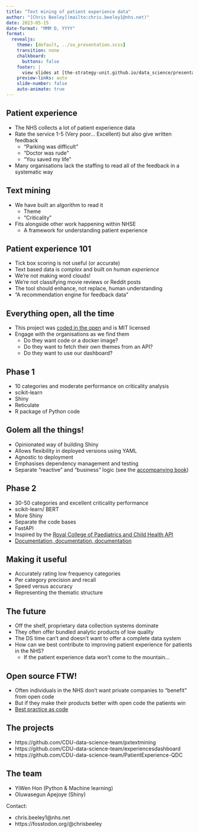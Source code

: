 ```yaml
---
title: "Text mining of patient experience data"
author: "[Chris Beeley](mailto:chris.beeley1@nhs.net)"
date: 2023-05-15
date-format: "MMM D, YYYY"
format:
  revealjs:
    theme: [default, ../su_presentation.scss]
    transition: none
    chalkboard:
      buttons: false
    footer: |
      view slides at [the-strategy-unit.github.io/data_science/presentations][ds_presentations]
    preview-links: auto
    slide-number: false
    auto-animate: true
---
```


[ds_presentations]: https://the-strategy-unit.github.io/data_science/

## Patient experience

* The NHS collects a lot of patient experience data
* Rate the service 1-5 (Very poor... Excellent) but also give written feedback
    * "Parking was difficult"
    * "Doctor was rude"
    * "You saved my life"
* Many organisations lack the staffing to read all of the feedback in a systematic way

## Text mining

* We have built an algorithm to read it
    * Theme
    * "Criticality"
* Fits alongside other work happening within NHSE
    * A framework for understanding patient experience

## Patient experience 101

* Tick box scoring is not useful (or accurate)
* Text based data is _complex_ and built on _human experience_
* We're not making word clouds!
* We're not classifying movie reviews or Reddit posts
* The tool should enhance, not replace, human understanding
* "A recommendation engine for feedback data"

## Everything open, all the time

* This project was [coded in the open](https://transform.england.nhs.uk/key-tools-and-info/digital-playbooks/open-source-digital-playbook/cdu-data-science-team/) and is MIT licensed
* Engage with the organisations as we find them
    * Do they want code or a docker image?
    * Do they want to fetch their own themes from an API?
    * Do they want to use our dashboard?
  
## Phase 1

* 10 categories and moderate performance on criticality analysis
* scikit-learn
* Shiny
* Reticulate
* R package of Python code

## Golem all the things!

* Opinionated way of building Shiny
* Allows flexibility in deployed versions using YAML
* Agnostic to deployment
* Emphasises dependency management and testing
* Separate "reactive" and "business" logic (see the [accompanying book](https://engineering-shiny.org/))

## Phase 2

* 30-50 categories and excellent criticality performance
* scikit-learn/ BERT
* More Shiny
* Separate the code bases
* FastAPI
* Inspired by the [Royal College of Paediatrics and Child Health API](https://www.rcpch.ac.uk/resources/growth-charts/digital)
* [Documentation, documentation, documentation](https://github.com/CDU-data-science-team/PatientExperience-QDC)

## Making it useful

* Accurately rating low frequency categories
* Per category precision and recall
* Speed versus accuracy
* Representing the thematic structure

## The future

* Off the shelf, proprietary data collection systems dominate
* They often offer bundled analytic products of low quality
* The DS time can't and doesn't want to offer a complete data system
* How can we best contribute to improving patient experience for patients in the NHS?
    * If the patient experience data won't come to the mountain...

## Open source FTW!

* Often individuals in the NHS don't want private companies to "benefit" from open code
* But if they make their products better with open code the patients win
* [Best practice as code](https://www.rcpch.ac.uk/news-events/news/royal-colleges-30-best-practice-code)

## The projects

* https://github.com/CDU-data-science-team/pxtextmining
* https://github.com/CDU-data-science-team/experiencesdashboard
* https://github.com/CDU-data-science-team/PatientExperience-QDC

## The team

* YiWen Hon (Python & Machine learning)
* Oluwasegun Apejoye (Shiny)

Contact:

* chris.beeley1@nhs.net
* https://fosstodon.org/@chrisbeeley

